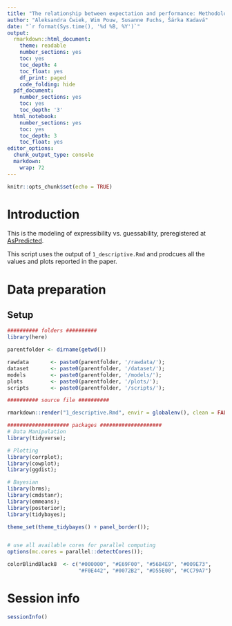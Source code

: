 ```yaml
---
title: "The relationship between expectation and performance: Methodological evaluation"
author: "Aleksandra Ćwiek, Wim Pouw, Susanne Fuchs, Šárka Kadavá"
date: "`r format(Sys.time(), '%d %B, %Y')`"
output:
  rmarkdown::html_document:
    theme: readable
    number_sections: yes
    toc: yes
    toc_depth: 4
    toc_float: yes
    df_print: paged
    code_folding: hide
  pdf_document:
    number_sections: yes
    toc: yes
    toc_depth: '3'
  html_notebook:
    number_sections: yes
    toc: yes
    toc_depth: 3
    toc_float: yes
editor_options: 
  chunk_output_type: console
  markdown: 
    wrap: 72
---
```


```r
knitr::opts_chunk$set(echo = TRUE)
```

# Introduction

This is the modeling of expressibility vs.
guessability, preregistered at
[AsPredicted](https://aspredicted.org/kmry-vx5s.pdf).

This script uses the output of `1_descriptive.Rmd` and prodcues all the values and plots reported in the paper.

# Data preparation

## Setup

```r

########## folders ##########
library(here)

parentfolder <- dirname(getwd())

rawdata       <- paste0(parentfolder, '/rawdata/');
dataset       <- paste0(parentfolder, '/dataset/');
models        <- paste0(parentfolder, '/models/');
plots         <- paste0(parentfolder, '/plots/');
scripts       <- paste0(parentfolder, '/scripts/');

########## source file ##########

rmarkdown::render("1_descriptive.Rmd", envir = globalenv(), clean = FALSE)

#################### packages ####################
# Data Manipulation
library(tidyverse);

# Plotting
library(corrplot);
library(cowplot);
library(ggdist);

# Bayesian
library(brms);
library(cmdstanr);
library(emmeans);
library(posterior);
library(tidybayes);

theme_set(theme_tidybayes() + panel_border());


# use all available cores for parallel computing
options(mc.cores = parallel::detectCores());

colorBlindBlack8  <- c("#000000", "#E69F00", "#56B4E9", "#009E73", 
                       "#F0E442", "#0072B2", "#D55E00", "#CC79A7")

```

# Session info

```r
sessionInfo()
```
